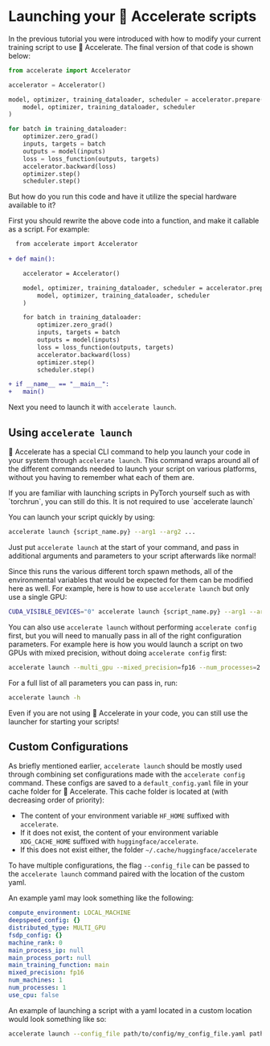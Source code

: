 <!--Copyright 2022 The HuggingFace Team. All rights reserved.

Licensed under the Apache License, Version 2.0 (the "License"); you may not use this file except in compliance with
the License. You may obtain a copy of the License at

http://www.apache.org/licenses/LICENSE-2.0

Unless required by applicable law or agreed to in writing, software distributed under the License is distributed on
an "AS IS" BASIS, WITHOUT WARRANTIES OR CONDITIONS OF ANY KIND, either express or implied. See the License for the
specific language governing permissions and limitations under the License.
-->

# Launching your 🤗 Accelerate scripts

In the previous tutorial you were introduced with how to modify your current training script to use 🤗 Accelerate.
The final version of that code is shown below:

```python
from accelerate import Accelerator

accelerator = Accelerator()

model, optimizer, training_dataloader, scheduler = accelerator.prepare(
    model, optimizer, training_dataloader, scheduler
)

for batch in training_dataloader:
    optimizer.zero_grad()
    inputs, targets = batch
    outputs = model(inputs)
    loss = loss_function(outputs, targets)
    accelerator.backward(loss)
    optimizer.step()
    scheduler.step()
```

But how do you run this code and have it utilize the special hardware available to it?

First you should rewrite the above code into a function, and make it callable as a script. For example:

```diff
  from accelerate import Accelerator
  
+ def main():

    accelerator = Accelerator()

    model, optimizer, training_dataloader, scheduler = accelerator.prepare(
        model, optimizer, training_dataloader, scheduler
    )

    for batch in training_dataloader:
        optimizer.zero_grad()
        inputs, targets = batch
        outputs = model(inputs)
        loss = loss_function(outputs, targets)
        accelerator.backward(loss)
        optimizer.step()
        scheduler.step()

+ if __name__ == "__main__":
+   main()
```

Next you need to launch it with `accelerate launch`. 

## Using `accelerate launch`

🤗 Accelerate has a special CLI command to help you launch your code in your system through `accelerate launch`.
This command wraps around all of the different commands needed to launch your script on various platforms, without you
having to remember what each of them are.

<Tip>
If you are familiar with launching scripts in PyTorch yourself such as with `torchrun`, you can still do this. It is not required to use `accelerate launch`
</Tip>

You can launch your script quickly by using:
```bash
accelerate launch {script_name.py} --arg1 --arg2 ...
```

Just put `accelerate launch` at the start of your command, and pass in additional arguments and parameters to your script afterwards like normal!

Since this runs the various different torch spawn methods, all of the environmental variables that would be expected for them can be modified here as well.
For example, here is how to use `accelerate launch` but only use a single GPU:
```bash
CUDA_VISIBLE_DEVICES="0" accelerate launch {script_name.py} --arg1 --arg2 ...
```

You can also use `accelerate launch` without performing `accelerate config` first, but you will need to manually pass in all of the right configuration parameters.
For example here is how you would launch a script on two GPUs with mixed precision, without doing `accelerate config` first:
```bash
accelerate launch --multi_gpu --mixed_precision=fp16 --num_processes=2 {script_name.py} --arg1 --arg2 ...
```

For a full list of all parameters you can pass in, run:
```bash
accelerate launch -h
```

<Tip>
Even if you are not using 🤗 Accelerate in your code, you can still use the launcher for starting your scripts!
</Tip>

## Custom Configurations

As briefly mentioned earlier, `accelerate launch` should be mostly used through combining set configurations 
made with the `accelerate config` command. These configs are saved to a `default_config.yaml` file in your cache folder for 🤗 Accelerate. 
This cache folder is located at (with decreasing order of priority):

- The content of your environment variable `HF_HOME` suffixed with `accelerate`.
- If it does not exist, the content of your environment variable `XDG_CACHE_HOME` suffixed with
  `huggingface/accelerate`.
- If this does not exist either, the folder `~/.cache/huggingface/accelerate`

To have multiple configurations, the flag `--config_file` can be passed to the `accelerate launch` command paired 
with the location of the custom yaml. 

An example yaml may look something like the following:
```yaml
compute_environment: LOCAL_MACHINE
deepspeed_config: {}
distributed_type: MULTI_GPU
fsdp_config: {}
machine_rank: 0
main_process_ip: null
main_process_port: null
main_training_function: main
mixed_precision: fp16
num_machines: 1
num_processes: 1
use_cpu: false
```

An example of launching a script with a yaml located in a custom location would look something like so:
```bash
accelerate launch --config_file path/to/config/my_config_file.yaml path_to_script.py --args_for_the_script
```
